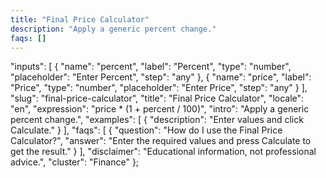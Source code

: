```yaml
---
title: "Final Price Calculator"
description: "Apply a generic percent change."
faqs: []
---
```


<!-- Migrated from V035. Original file: final-price-calculator.mdx -->


  "inputs": [
    {
      "name": "percent",
      "label": "Percent",
      "type": "number",
      "placeholder": "Enter Percent",
      "step": "any"
    },
    {
      "name": "price",
      "label": "Price",
      "type": "number",
      "placeholder": "Enter Price",
      "step": "any"
    }
  ],
  "slug": "final-price-calculator",
  "title": "Final Price Calculator",
  "locale": "en",
  "expression": "price * (1 + percent / 100)",
  "intro": "Apply a generic percent change.",
  "examples": [
    {
      "description": "Enter values and click Calculate."
    }
  ],
  "faqs": [
    {
      "question": "How do I use the Final Price Calculator?",
      "answer": "Enter the required values and press Calculate to get the result."
    }
  ],
  "disclaimer": "Educational information, not professional advice.",
  "cluster": "Finance"
};

<Calculator schema={schema} />

